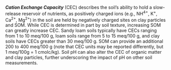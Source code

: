 ***Cation Exchange Capacity*** (CEC) describes the soil's ability to hold a
slow-release reservoir of nutrients, as positively charged ions (e.g., NH^4+^,
K^+^, Ca^2+^, Mg^2+^) in the soil are held by negatively charged sites on clay
particles and SOM. While CEC is determined in part by soil texture, increasing
SOM can greatly increase CEC. Sandy loam soils typically have CECs ranging from
1 to 10 meq/100 g, loam soils range from 5 to 15 meq/100 g, and clay soils have
CECs greater than 30 meq/100 g. SOM can provide an additional 200 to 400 meq/100
g (note that CEC units may be reported differently, but 1 meq/100g = 1
cmolc/kg). Soil pH can also alter the CEC of organic matter and clay particles,
further underscoring the impact of pH on other soil measurements.
